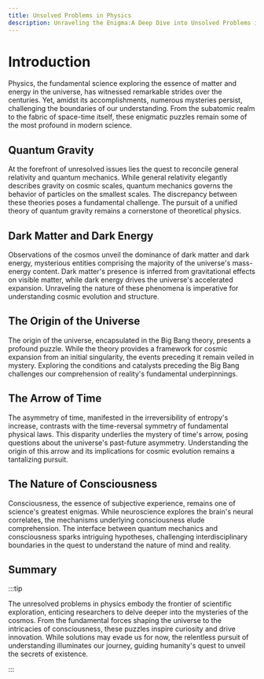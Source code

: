 ```yaml
---
title: Unsolved Problems in Physics
description: Unraveling the Enigma:A Deep Dive into Unsolved Problems in Physics 
---
```

# Introduction

Physics, the fundamental science exploring the essence of matter and energy in the universe, has witnessed remarkable strides over the centuries. Yet, amidst its accomplishments, numerous mysteries persist, challenging the boundaries of our understanding. From the subatomic realm to the fabric of space-time itself, these enigmatic puzzles remain some of the most profound in modern science.

## Quantum Gravity

At the forefront of unresolved issues lies the quest to reconcile general relativity and quantum mechanics. While general relativity elegantly describes gravity on cosmic scales, quantum mechanics governs the behavior of particles on the smallest scales. The discrepancy between these theories poses a fundamental challenge. The pursuit of a unified theory of quantum gravity remains a cornerstone of theoretical physics.

## Dark Matter and Dark Energy

Observations of the cosmos unveil the dominance of dark matter and dark energy, mysterious entities comprising the majority of the universe's mass-energy content. Dark matter's presence is inferred from gravitational effects on visible matter, while dark energy drives the universe's accelerated expansion. Unraveling the nature of these phenomena is imperative for understanding cosmic evolution and structure.

## The Origin of the Universe

The origin of the universe, encapsulated in the Big Bang theory, presents a profound puzzle. While the theory provides a framework for cosmic expansion from an initial singularity, the events preceding it remain veiled in mystery. Exploring the conditions and catalysts preceding the Big Bang challenges our comprehension of reality's fundamental underpinnings.

## The Arrow of Time

The asymmetry of time, manifested in the irreversibility of entropy's increase, contrasts with the time-reversal symmetry of fundamental physical laws. This disparity underlies the mystery of time's arrow, posing questions about the universe's past-future asymmetry. Understanding the origin of this arrow and its implications for cosmic evolution remains a tantalizing pursuit.

## The Nature of Consciousness

Consciousness, the essence of subjective experience, remains one of science's greatest enigmas. While neuroscience explores the brain's neural correlates, the mechanisms underlying consciousness elude comprehension. The interface between quantum mechanics and consciousness sparks intriguing hypotheses, challenging interdisciplinary boundaries in the quest to understand the nature of mind and reality.

## Summary

:::tip


The unresolved problems in physics embody the frontier of scientific exploration, enticing researchers to delve deeper into the mysteries of the cosmos. From the fundamental forces shaping the universe to the intricacies of consciousness, these puzzles inspire curiosity and drive innovation. While solutions may evade us for now, the relentless pursuit of understanding illuminates our journey, guiding humanity's quest to unveil the secrets of existence.

:::
